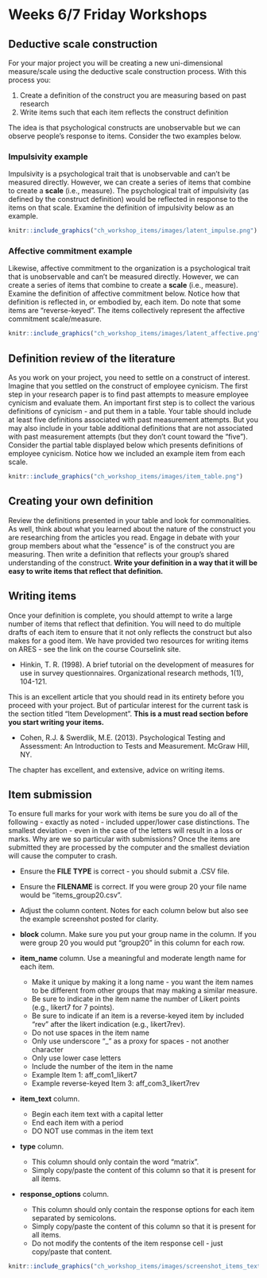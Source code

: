 # Weeks 6/7 Friday Workshops

## Deductive scale construction

For your major project you will be creating a new uni-dimensional measure/scale using the deductive scale construction process. With this process you:

1) Create a definition of the construct you are measuring based on past research
2) Write items such that each item reflects the construct definition

The idea is that psychological constructs are unobservable but we can observe people's response to items. Consider the two examples below.

### Impulsivity example

Impulsivity is a psychological trait that is unobservable and can't be measured directly. However, we can create a series of items that combine to create a **scale** (i.e., measure). The psychological trait of impulsivity (as defined by the construct definition) would be reflected in response to the items on that scale. Examine the definition of impulsivity below as an example.


```r
knitr::include_graphics("ch_workshop_items/images/latent_impulse.png")
```

### Affective commitment example

Likewise, affective commitment to the organization is a psychological trait that is unobservable and can't be measured directly. However, we can create a series of items that combine to create a **scale** (i.e., measure). Examine the definition of affective commitment below. Notice how that definition is reflected in, or embodied by, each item. Do note that some items are "reverse-keyed". The items collectively represent the affective commitment scale/measure.

```r
knitr::include_graphics("ch_workshop_items/images/latent_affective.png")
```


## Definition review of the literature

As you work on your project, you need to settle on a construct of interest. Imagine that you settled on the construct of employee cynicism. The first step in your research paper is to find past attempts to measure employee cynicism and evaluate them. An important first step is to collect the various definitions of cynicism - and put them in a table. Your table should include at least five definitions associated with past measurement attempts. But you may also include in your table additional definitions that are not associated with past measurement attempts (but they don't count toward the "five").  Consider the partial table displayed below which presents definitions of employee cynicism. Notice how we included an example item from each scale.


```r
knitr::include_graphics("ch_workshop_items/images/item_table.png")
```

## Creating your own definition

Review the definitions presented in your table and look for commonalities. As well, think about what you learned about the nature of the construct you are researching from the articles you read. Engage in debate with your group members about what the "essence" is of the construct you are measuring. Then write a definition that reflects your group's shared understanding of the construct. **Write your definition in a way that it will be easy to write items that reflect that definition.**

## Writing items

Once your definition is complete, you should attempt to write a large number of items that reflect that definition. You will need to do multiple drafts of each item to ensure that it not only reflects the construct but also makes for a good item. We have provided two resources for writing items on ARES - see the link on the course Courselink site.

* Hinkin, T. R. (1998). A brief tutorial on the development of measures for use in survey questionnaires. Organizational research methods, 1(1), 104-121.

This is an excellent article that you should read in its entirety before you proceed with your project. But of particular interest for the current task is the section titled "Item Development". **This is a must read section before you start writing your items.**

* Cohen, R.J. & Swerdlik, M.E. (2013). Psychological Testing and Assessment: An Introduction to Tests and Measurement. McGraw Hill, NY.

The chapter has excellent, and extensive, advice on writing items. 


## Item submission

To ensure full marks for your work with items be sure you do all of the following - exactly as noted - included upper/lower case distinctions. The smallest deviation - even in the case of the letters will result in a loss or marks. Why are we so particular with submissions? Once the items are submitted they are processed by the computer and the smallest deviation will cause the computer to crash.

* Ensure the **FILE TYPE** is correct - you should submit a .CSV file.

* Ensure the **FILENAME** is correct. If you were group 20 your file name would be "items_group20.csv".

* Adjust the column content. Notes for each column below but also see the example screenshot posted for clarity.

* **block** column. Make sure you put your group name in the column. If you were group 20 you would put "group20" in this column for each row.

* **item_name** column. Use a meaningful and moderate length name for each item.

  * Make it unique by making it a long name - you want the item names to be different from other groups that may making a similar measure. 
  * Be sure to indicate in the item name the number of Likert points (e.g., likert7 for 7 points).
  * Be sure to indicate if an item is a reverse-keyed item by included "rev" after the likert indication (e.g., likert7rev). 
  * Do not use spaces in the item name
  * Only use underscore "_" as a proxy for spaces - not another character
  * Only use lower case letters
  * Include the number of the item in the name
  * Example Item 1: aff_com1_likert7
  * Example reverse-keyed Item 3: aff_com3_likert7rev
  
* **item_text** column. 

  * Begin each item text with a capital letter
  * End each item with a period
  * DO NOT use commas in the item text


* **type** column. 

  * This column should only contain the word "matrix". 
  * Simply copy/paste the content of this column so that it is present for all items.
  

* **response_options** column. 

  * This column should only contain the response options for each item separated by semicolons. 
  * Simply copy/paste the content of this column so that it is present for all items.
  * Do not modify the contents of the item response cell - just copy/paste that content.



```r
knitr::include_graphics("ch_workshop_items/images/screenshot_items_text.png")
```



